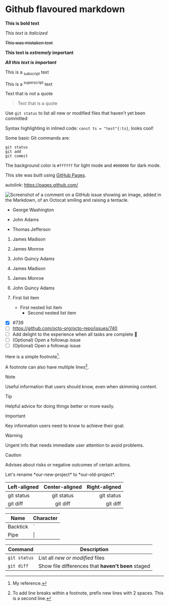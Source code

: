 # Github flavoured markdown

**This is bold text**

_This text is italicized_

~~This was mistaken text~~

**This text is _extremely_ important**

***All this text is important***

This is a <sub>subscript</sub> text

This is a <sup>superscript</sup> text

Text that is not a quote

> Text that is a quote

Use `git status` to list all new or modified files that haven't yet been committed

Syntax highlighting in inlined code: `const ts = "test"{:ts}`, looks cool!

Some basic Git commands are:
```
git status
git add
git commit
```

The background color is `#ffffff` for light mode and `#000000` for dark mode.

This site was built using [GitHub Pages](https://pages.github.com/).


autolink: https://pages.github.com/

![Screenshot of a comment on a GitHub issue showing an image, added in the Markdown, of an Octocat smiling and raising a tentacle.](https://myoctocat.com/assets/images/base-octocat.svg)

- George Washington
* John Adams
+ Thomas Jefferson

1. James Madison
2. James Monroe
3. John Quincy Adams

1. James Madison
1. James Monroe
1. John Quincy Adams

1. First list item
   - First nested list item
     - Second nested list item

- [x] #739
- [ ] https://github.com/octo-org/octo-repo/issues/740
- [ ] Add delight to the experience when all tasks are complete :tada:
- [ ] \(Optional) Open a followup issue
- [ ] (Optional) Open a followup issue

Here is a simple footnote[^1].

A footnote can also have multiple lines[^2].

[^1]: My reference.
[^2]: To add line breaks within a footnote, prefix new lines with 2 spaces.
  This is a second line.

> [!NOTE]
> Useful information that users should know, even when skimming content.

> [!TIP]
> Helpful advice for doing things better or more easily.

> [!IMPORTANT]
> Key information users need to know to achieve their goal.

> [!WARNING]
> Urgent info that needs immediate user attention to avoid problems.

> [!CAUTION]
> Advises about risks or negative outcomes of certain actions.

Let's rename \*our-new-project\* to \*our-old-project\*.

| Left-aligned | Center-aligned | Right-aligned |
| :---         |     :---:      |          ---: |
| git status   | git status     | git status    |
| git diff     | git diff       | git diff      |

| Name     | Character |
| ---      | ---       |
| Backtick | `         |
| Pipe     | \|        |

| Command | Description |
| --- | --- |
| `git status` | List all *new or modified* files |
| `git diff` | Show file differences that **haven't been** staged |
